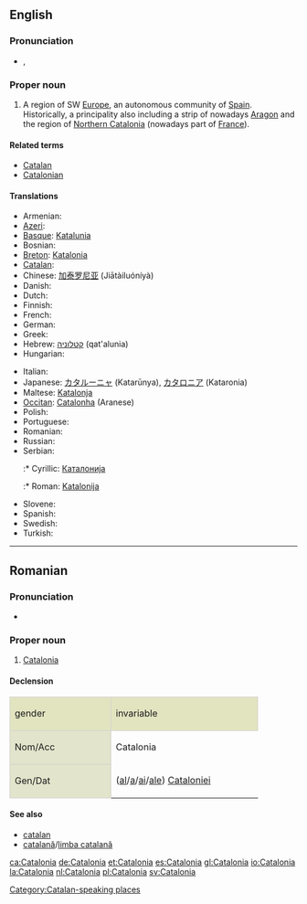 ==English==
{{wikipedia}}

===Pronunciation===
* {{a|UK}} {{IPA|/ˌkæt.əˈləʊn.i.ə/}}, {{SAMPA|/%k{t.@"l@Un.i.@/}}

===Proper noun===
{{en-proper noun}}

# A region of SW [[Europe]], an autonomous community of [[Spain]]. Historically, a principality also including a strip of nowadays [[Aragon]] and the region of [[Northern Catalonia]] (nowadays part of [[France]]).

====Related terms====
* [[Catalan]]
* [[Catalonian]]

====Translations====
{{trans-top|autonomous community in Spain}}
* Armenian: {{t-|hy|Կատալոնիա|tr=Katalonia}}
* [[Azeri]]: {{t|az|Kataloniya|xs=Azeri}}
* [[Basque]]: [[Katalunia]]
* Bosnian: {{t-|bs|Katalonija|f}}
* [[Breton]]: [[Katalonia]]
* [[Catalan]]: {{t|ca|Catalunya}}
* Chinese: [[加泰罗尼亚]] (Jiātàiluóníyà)
* Danish: {{t-|da|Catalonien}}
* Dutch: {{t+|nl|Catalonië|n}}
* Finnish: {{t+|fi|Katalonia}}
* French: {{t+|fr|Catalogne|f}}
* German: {{t+|de|Katalonien|n}}
* Greek: {{t-|el|Καταλωνία|f|tr=Katalonía}}
* Hebrew: [[קטלוניה]] (qat'alunia)
* Hungarian: {{t+|hu|Katalónia}}
{{trans-mid}}
* Italian: {{t-|it|Catalogna}}
* Japanese: [[カタルーニャ]] (Katarūnya), [[カタロニア]] (Kataronia)
* Maltese: [[Katalonja]]
* [[Occitan]]: [[Catalonha]] (Aranese)
* Polish: {{t+|pl|Katalonia|f}}
* Portuguese: {{t+|pt|Catalunha|f}}
* Romanian: {{t-|ro|Catalonia|f}}
* Russian: {{t-|ru|Каталония}}
* Serbian:
*:* Cyrillic: [[Каталонија]] {{f}}
*:* Roman: [[Katalonija]] {{f}}
* Slovene: {{t+|sl|Katalonija|f}}
* Spanish: {{t+|es|Cataluña}}
* Swedish: {{t+|sv|Katalonien}}
* Turkish: {{t+|tr|Katalonya}}
{{trans-bottom}}

----

==Romanian==

===Pronunciation===
* {{IPA|[ka.taˈlo.ni.a]|lang=ro}}

===Proper noun===
{{infl|ro|proper noun|gender=f}}

# [[#English|Catalonia]]

====Declension====
<center>
{| style="background:#F0F0F0;border:1px solid #d0d0d0;padding:.2em"

|-
| style="width:10em;background:#e2e4c0;border:1px solid #d0d0d0" | gender {{f}}
! style="width:15em;background:#e2e4c0;border:1px solid #d0d0d0" | invariable

|-
! style="height:3em;background:#e2e4cb;border:1px solid #d0d0d0" | Nom/Acc
| Catalonia

|-
! style="height:3em;background:#e2e4cb;border:1px solid #d0d0d0" | Gen/Dat
| ([[al]]/[[a]]/[[ai]]/[[ale]]) [[Cataloniei]]

|}
</center>

====See also====
* [[catalan]]
* [[catalană]]/[[limba catalană]]

[[Category:Catalan-speaking places]]

[[ca:Catalonia]]
[[de:Catalonia]]
[[et:Catalonia]]
[[es:Catalonia]]
[[gl:Catalonia]]
[[io:Catalonia]]
[[la:Catalonia]]
[[nl:Catalonia]]
[[pl:Catalonia]]
[[sv:Catalonia]]
